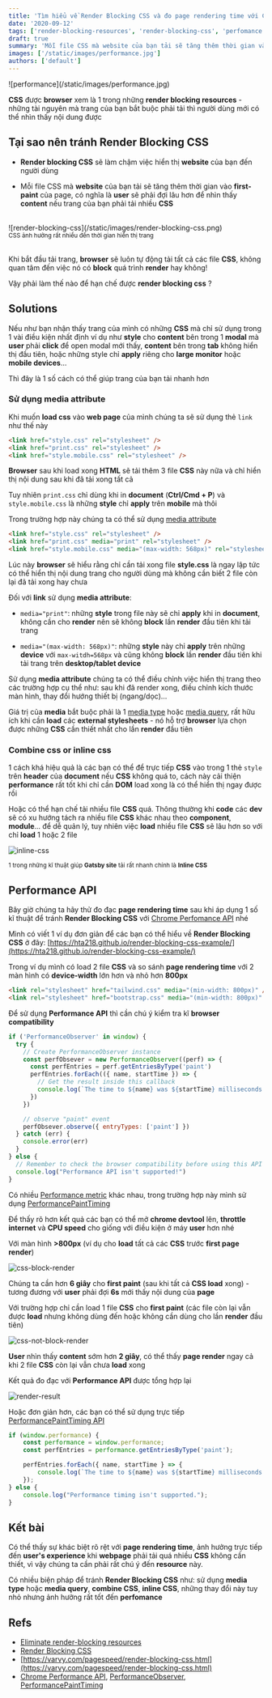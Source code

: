 ```yaml
---
title: 'Tìm hiểu về Render Blocking CSS và đo page rendering time với Chrome Performance API'
date: '2020-09-12'
tags: ['render-blocking-resources', 'render-blocking-css', 'perfomance', 'chrome-performance-api']
draft: true
summary: 'Mỗi file CSS mà website của bạn tải sẽ tăng thêm thời gian vào first-paint của page, có nghĩa là user sẽ phải đợi lâu hơn để nhìn thấy content nếu trang của bạn phải tải nhiều CSS. Vậy phải làm thế nào để hạn chế được render blocking css?'
images: ['/static/images/performance.jpg']
authors: ['default']
---
```



<UnsplashLicense photoURL="https://unsplash.com/photos/JKUTrJ4vK00" author="Luke Chesser" />
![performance](/static/images/performance.jpg)

**CSS** được **browser** xem là 1 trong những **render blocking resources** - những tài nguyên mà trang của bạn bắt buộc phải tải thì người dùng mới có thể nhìn thấy nội dung được

## Tại sao nên tránh Render Blocking CSS

- **Render blocking CSS** sẽ làm chậm việc hiển thị **website** của bạn đến người dùng

- Mỗi file CSS mà **website** của bạn tải sẽ tăng thêm thời gian vào **first-paint** của page, có nghĩa là **user** sẽ phải đợi lâu hơn để nhìn thấy **content** nếu trang của bạn phải tải nhiều **CSS**

<br />
![render-blocking-css](/static/images/render-blocking-css.png)
<br />
<div style={{ textAlign: 'center' }}>
  <small>CSS ảnh hưởng rất nhiều đến thời gian hiển thị trang</small>
</div>
<br />

Khi bắt đầu tải trang, **browser** sẽ luôn tự động tải tất cả các file **CSS**, không quan tâm đến việc nó có **block** quá trình **render** hay không!

Vậy phải làm thế nào để hạn chế được **render blocking css** ?

## Solutions

Nếu như bạn nhận thấy trang của mình có những **CSS** mà chỉ sử dụng trong 1 vài điều kiện nhất định ví dụ như **style** cho **content** bên trong 1 **modal** mà **user** phải **click** để open modal mới thấy, **content** bên trong **tab** không hiển thị đầu tiên, hoặc những style chỉ **apply** riêng cho **large monitor** hoặc **mobile devices**...

Thì đây là 1 số cách có thể giúp trang của bạn tải nhanh hơn

### Sử dụng media attribute

Khi muốn **load css** vào **web page** của mình chúng ta sẽ sử dụng thẻ `link` như thế này

```html
<link href="style.css" rel="stylesheet" />
<link href="print.css" rel="stylesheet" />
<link href="style.mobile.css" rel="stylesheet" />
```

**Browser** sau khi load xong **HTML** sẽ tải thêm 3 file **CSS** này nữa và chỉ hiển thị nội dung sau khi đã tải xong tất cả

Tuy nhiên `print.css` chỉ dùng khi in **document** (**Ctrl/Cmd + P**) và `style.mobile.css` là những **style** chỉ **apply** trên **mobile** mà thôi

Trong trường hợp này chúng ta có thể sử dụng [media attribute](https://developer.mozilla.org/en-US/docs/Web/HTML/Element/link#attr-media)

```html
<link href="style.css" rel="stylesheet" />
<link href="print.css" media="print" rel="stylesheet" />
<link href="style.mobile.css" media="(max-width: 568px)" rel="stylesheet" />
```

Lúc này **browser** sẽ hiểu rằng chỉ cần tải xong file **style.css** là ngay lập tức có thể hiển thị nội dung trang cho người dùng mà không cần biết 2 file còn lại đã tải xong hay chưa

Đối với **link** sử dụng **media attribute**:

- `media="print"`: những **style** trong file này sẽ chỉ **apply** khi in **document**, không cần cho **render** nên sẽ không **block** lần **render** đầu tiên khi tải trang

- `media="(max-width: 568px)"`: những **style** này chỉ **apply** trên những **device** với `max-witdh=568px` và cũng không **block** lần **render** đầu tiên khi tải trang trên **desktop/tablet device**

Sử dụng **media attribute** chúng ta có thể điều chỉnh việc hiển thị trang theo các trường hợp cụ thể như: sau khi đã render xong, điều chỉnh kích thước màn hình, thay đổi hướng thiết bị (ngang/dọc)...

Giá trị của **media** bắt buộc phải là 1 [media type](https://developer.mozilla.org/en-US/docs/Web/CSS/@media#Description) hoặc [media query](https://developer.mozilla.org/en-US/docs/Web/CSS/Media_queries), rất hữu ích khi cần **load** các **external stylesheets** - nó hỗ trợ **browser** lựa chọn được những **CSS** cần thiết nhất cho lần **render** đầu tiên

### Combine css or inline css

1 cách khá hiệu quả là các bạn có thể để trực tiếp **CSS** vào trong 1 thẻ `style` trên **header** của **document** nếu **CSS** không quá to, cách này cải thiện **performance** rất tốt khi chỉ cần **DOM** load xong là có thể hiển thị ngay được rồi

Hoặc có thể hạn chế tải nhiều file **CSS** quá. Thông thường khi **code** các **dev** sẽ có xu hướng tách ra nhiều file **CSS** khác nhau theo **component**, **module**... để dễ quản lý, tuy nhiên việc **load** nhiều file **CSS** sẽ lâu hơn so với chỉ **load** 1 hoặc 2 file

![inline-css](/static/images/inline-css.png)

<div style={{ textAlign: 'center', marginTop: '4px' }}>
  <small>
    1 trong những kĩ thuật giúp <b>Gatsby site</b> tải rất nhanh chính là <b>Inline CSS</b>
  </small>
</div>

## Performance API

Bây giờ chúng ta hãy thử đo đạc **page rendering time** sau khi áp dụng 1 số kĩ thuật để tránh **Render Blocking CSS** với [Chrome Perfomance API](https://developer.mozilla.org/en-US/docs/Web/API/Performance) nhé

Mình có viết 1 ví dụ đơn giản để các bạn có thể hiểu về **Render Blocking CSS** ở đây: [https://hta218.github.io/render-blocking-css-example/](https://hta218.github.io/render-blocking-css-example/)

Trong ví dụ mình có load 2 file **CSS** và so sánh **page rendering time** với 2 màn hình có **device-width** lớn hơn và nhỏ hơn **800px**

```html
<link rel="stylesheet" href="tailwind.css" media="(min-width: 800px)" />
<link rel="stylesheet" href="bootstrap.css" media="(min-width: 800px)" />
```

Để sử dụng **Performance API** thì cần chú ý kiểm tra kĩ **browser compatibility**

```javascript
if ('PerformanceObserver' in window) {
  try {
    // Create PerformanceObserver instance
    const perfObsever = new PerformanceObserver((perf) => {
      const perfEntries = perf.getEntriesByType('paint')
      perfEntries.forEach(({ name, startTime }) => {
        // Get the result inside this callback
        console.log(`The time to ${name} was ${startTime} milliseconds.`)
      })
    })

    // observe "paint" event
    perfObsever.observe({ entryTypes: ['paint'] })
  } catch (err) {
    console.error(err)
  }
} else {
  // Remember to check the browser compatibility before using this API
  console.log("Performance API isn't supported!")
}
```

Có nhiều [Performance metric](https://developer.mozilla.org/en-US/docs/Web/API/PerformanceEntry) khác nhau, trong trường hợp này mình sử dụng [PerformancePaintTiming](https://developer.mozilla.org/en-US/docs/Web/API/PerformancePaintTiming)

Để thấy rõ hơn kết quả các bạn có thể mở **chrome devtool** lên, **throttle internet** và **CPU speed** cho giống với điều kiện ở máy **user** hơn nhé

Với màn hình **>800px** (ví dụ cho **load** tất cả các **CSS** trước **first page render**)

![css-block-render](/static/images/css-block-render.png)

Chúng ta cần hơn **6 giây** cho **first paint** (sau khi tất cả **CSS load** xong) - tương đương với **user** phải đợi **6s** mới thấy nội dung của **page**

Với trường hợp chỉ cần load 1 file **CSS** cho **first paint** (các file còn lại vẫn được **load** nhưng không dùng đến hoặc không cần dùng cho lần **render** đầu tiên)

![css-not-block-render](/static/images/css-not-block-render.png)

**User** nhìn thấy **content** sớm hơn **2 giây**, có thể thấy **page render** ngay cả khi 2 file **CSS** còn lại vẫn chưa **load** xong

Kết quả đo đạc với **Performance API** được tổng hợp lại

![render-result](/static/images/render-result.png)

Hoặc đơn giản hơn, các bạn có thể sử dụng trực tiếp [PerformancePaintTiming API](https://developer.mozilla.org/en-US/docs/Web/API/PerformancePaintTiming)

```javascript
if (window.performance) {
	const performance = window.performance;
	const perfEntries = performance.getEntriesByType('paint');

	perfEntries.forEach({ name, startTime } => {
		console.log(`The time to ${name} was ${startTime} milliseconds.`);
	});
} else {
	console.log("Performance timing isn't supported.");
}
```

## Kết bài

Có thể thấy sự khác biệt rõ rệt với **page rendering time**, ảnh hưởng trực tiếp đến **user's experience** khi **webpage** phải tải quá nhiều **CSS** không cần thiết, vì vậy chúng ta cần phải rất chú ý đến **resource** này.

Có nhiều biện pháp để tránh **Render Blocking CSS** như: sử dụng **media type** hoặc **media query**, **combine CSS**, **inline CSS**, những thay đổi này tuy nhỏ nhưng ảnh hưởng rất tốt đến **perfomance**

## Refs

- [Eliminate render-blocking resources](https://web.dev/render-blocking-resources/)
- [Render Blocking CSS](https://developers.google.com/web/fundamentals/performance/critical-rendering-path/render-blocking-css)
- [https://varvy.com/pagespeed/render-blocking-css.html](https://varvy.com/pagespeed/render-blocking-css.html)
- [Chrome Performance API](https://developer.mozilla.org/en-US/docs/Web/API/Performance), [PerformanceObserver](https://developer.mozilla.org/en-US/docs/Web/API/PerformanceObserver/PerformanceObserver), [PerformancePaintTiming](https://developer.mozilla.org/en-US/docs/Web/API/PerformancePaintTiming)
